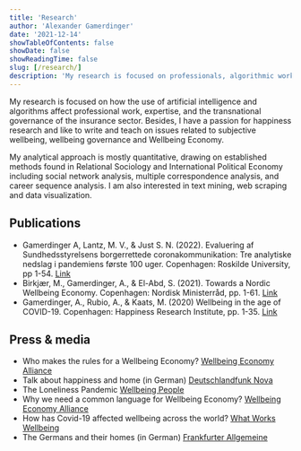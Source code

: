 ```yaml
---
title: 'Research'
author: 'Alexander Gamerdinger'
date: '2021-12-14'
showTableOfContents: false
showDate: false
showReadingTime: false
slug: [/research/]
description: 'My research is focused on professionals, algorithmic work and wellbeing-related issues'
---
```


My research is focused on how the use of artificial intelligence and algorithms affect professional work, expertise, and the transnational governance of the insurance sector. Besides, I have a passion for happiness research and like to write and teach on issues related to subjective wellbeing, wellbeing governance and Wellbeing Economy.

My analytical approach is mostly quantitative, drawing on established methods found in Relational Sociology and International Political Economy including social network analysis, multiple correspondence analysis, and career sequence analysis. I am also interested in text mining, web scraping and data visualization.

## Publications 
* Gamerdinger A, Lantz, M. V., & Just S. N. (2022). Evaluering af
Sundhedsstyrelsens borgerrettede coronakommunikation: Tre analytiske nedslag
i pandemiens første 100 uger. Copenhagen: Roskilde University, pp 1-54.
[Link](https://www.sst.dk/-/media/Udgivelser/2022/Corona/Evalueringer/Evaluering-af-SSTs-borgerrettede-kommunikation-covid.ashx)
* Birkjær, M., Gamerdinger, A., & El-Abd, S. (2021). Towards a Nordic Wellbeing Economy. Copenhagen: Nordisk Ministerråd, pp. 1-61. [Link](https://doi.org/10.6027/nord2021-049)
* Gamerdinger, A., Rubio, A., & Kaats, M. (2020) Wellbeing in the age of COVID-19. Copenhagen: Happiness Research Institute, pp. 1-35. [Link](https://www.happinessresearchinstitute.com/covid-19)

## Press & media 

* Who makes the rules for a Wellbeing Economy? [Wellbeing Economy Alliance](https://weall.org/who-makes-the-rules-for-a-wellbeing-economy)
* Talk about happiness and home (in German) [Deutschlandfunk Nova](https://www.deutschlandfunknova.de/beitrag/wohnen-unser-traum-vom-eigenheim-lebt)
* The Loneliness Pandemic [Wellbeing People](https://www.youtube.com/watch?v=P9lXf1QTjSM)
* Why we need a common language for Wellbeing Economy? [Wellbeing Economy Alliance](https://weall.org/why-we-need-a-common-language-for-wellbeing-economy)
* How has Covid-19 affected wellbeing across the world? [What Works Wellbeing ](https://whatworkswellbeing.org/blog/how-has-covid-19-affected-wellbeing-across-the-world/)
* The Germans and their homes (in German) [Frankfurter Allgemeine](https://www.faz.net/aktuell/wirtschaft/gluecks-studie-die-deutschen-lieben-ihre-haeuser-16255243.html)






